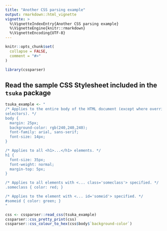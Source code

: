 ```yaml
---
title: "Another CSS parsing example"
output: rmarkdown::html_vignette
vignette: >
  %\VignetteIndexEntry{Another CSS parsing example}
  %\VignetteEngine{knitr::rmarkdown}
  %\VignetteEncoding{UTF-8}
---
```


```r
knitr::opts_chunk$set(
  collapse = FALSE,
  comment = "#>"
)
```

```r
library(cssparser)
```


## Read the sample CSS Stylesheet included in the `tsuka` package


```r
tsuka_example <- "
/* Applies to the entire body of the HTML document (except where overridden by more specific
selectors). */
body {
  margin: 25px;
  background-color: rgb(240,240,240);
  font-family: arial, sans-serif;
  font-size: 14px;
}

/* Applies to all <h1>...</h1> elements. */
h1 {
  font-size: 35px;
  font-weight: normal;
  margin-top: 5px;
}

/* Applies to all elements with <... class='someclass'> specified. */
.someclass { color: red; }

/* Applies to the element with <... id='someid'> specified. */
#someid { color: green; }
"
```


```r
css <- cssparser::read_css(tsuka_example)
cssparser::css_pretty_print(css)
cssparser::css_colour_to_hex(css$body$`background-color`)
```
